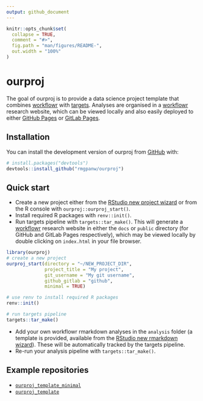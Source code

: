 ```yaml
---
output: github_document
---
```


<!-- README.md is generated from README.Rmd. Please edit that file -->

```r
knitr::opts_chunk$set(
  collapse = TRUE,
  comment = "#>",
  fig.path = "man/figures/README-",
  out.width = "100%"
)
```

# ourproj

<!-- badges: start -->
<!-- badges: end -->

The goal of ourproj is to provide a data science project template that combines  [workflowr](https://workflowr.github.io/workflowr/) with [targets](https://books.ropensci.org/targets/). Analyses are organised in a [workflowr](https://workflowr.github.io/workflowr/) research website, which can be viewed locally and also easily deployed to either [GitHub Pages](https://pages.github.com/) or [GitLab Pages](https://docs.gitlab.com/ee/user/project/pages/).

## Installation

You can install the development version of ourproj from [GitHub](https://github.com/rmgpanw/ourproj) with:

``` r
# install.packages("devtools")
devtools::install_github("rmgpanw/ourproj")
```

## Quick start

- Create a new project either from the [RStudio new project wizard](https://r4ds.had.co.nz/workflow-projects.html#rstudio-projects) or from the R console with `ourproj::ourproj_start()`.
- Install required R packages with `renv::init()`.
- Run targets pipeline with `targets::tar_make()`. This will generate a [workflowr](https://workflowr.github.io/workflowr/) research website in either the `docs` or `public` directory (for GitHub and GitLab Pages respectively), which may be viewed locally by double clicking on `index.html` in your file browser.

```r
library(ourproj)
# create a new project
ourproj_start(directory = "~/NEW_PROJECT_DIR",
              project_title = "My project", 
              git_username = "My git username", 
              github_gitlab = "github", 
              minimal = TRUE)

# use renv to install required R packages
renv::init()

# run targets pipeline
targets::tar_make()
```

- Add your own workflowr rmarkdown analyses in the `analysis` folder (a template is provided, available from the [RStudio new rmarkdown wizard](https://rstudio.github.io/rstudio-extensions/rmarkdown_templates.html)). These will be automatically tracked by the targets pipeline.
- Re-run your analysis pipeline with `targets::tar_make()`.

## Example repositories

- [`ourproj_template_minimal`](https://rmgpanw.github.io/ourproj_template_minimal/)
- [`ourproj_template`](https://rmgpanw.github.io/ourproj_template/)
